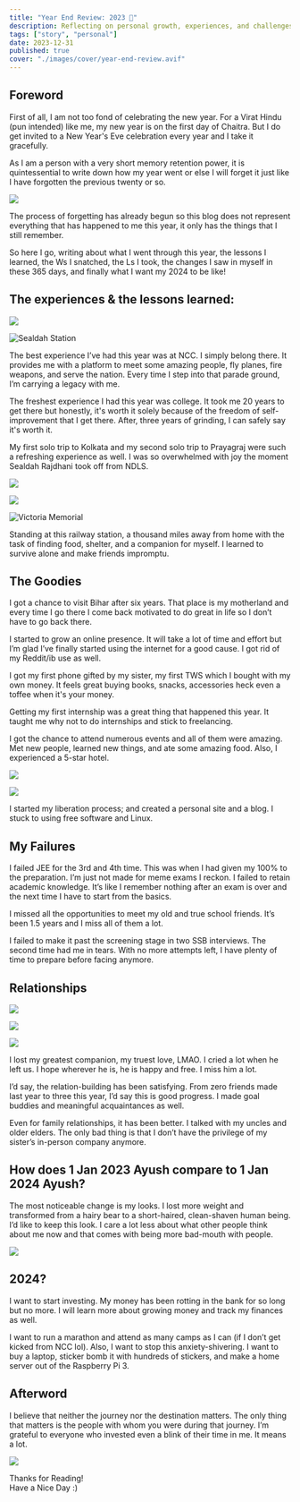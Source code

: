 ```yaml
---
title: "Year End Review: 2023 📅"
description: Reflecting on personal growth, experiences, and challenges of 2023, and writing my goals for 2024 in this Year End Review
tags: ["story", "personal"]
date: 2023-12-31
published: true
cover: "./images/cover/year-end-review.avif"
---
```


## Foreword

First of all, I am not too fond of celebrating the new year. For a Virat Hindu (pun intended) like me, my new year is on the first day of Chaitra. But I do get invited to a New Year's Eve celebration every year and I take it gracefully.

As I am a person with a very short memory retention power, it is quintessential to write down how my year went or else I will forget it just like I have forgotten the previous twenty or so.

![](https://blog-eight-hazel-65.vercel.app/Images/blog/pxfuel.png)

The process of forgetting has already begun so this blog does not represent everything that has happened to me this year, it only has the things that I still remember.

So here I go, writing about what I went through this year, the lessons I learned, the Ws I snatched, the Ls I took, the changes I saw in myself in these 365 days, and finally what I want my 2024 to be like!

## **The experiences & the lessons learned:**

![](https://blog-eight-hazel-65.vercel.app/Images/blog/ncc-nameplate.jpeg)

![Sealdah Station](https://blog-eight-hazel-65.vercel.app/Images/blog/train.jpg)

The best experience I’ve had this year was at NCC. I simply belong there. It provides me with a platform to meet some amazing people, fly planes, fire weapons, and serve the nation. Every time I step into that parade ground, I’m carrying a legacy with me.

The freshest experience I had this year was college. It took me 20 years to get there but honestly, it's worth it solely because of the freedom of self-improvement that I get there. After, three years of grinding, I can safely say it's worth it.

My first solo trip to Kolkata and my second solo trip to Prayagraj were such a refreshing experience as well. I was so overwhelmed with joy the moment Sealdah Rajdhani took off from NDLS.

![](https://blog-eight-hazel-65.vercel.app/Images/blog/sealdah-station.jpg)

![](https://blog-eight-hazel-65.vercel.app/Images/blog/victoria-memorial.jpg)

![Victoria Memorial](https://blog-eight-hazel-65.vercel.app/Images/blog/kolkata-bus.jpg)

Standing at this railway station, a thousand miles away from home with the task of finding food, shelter, and a companion for myself. I learned to survive alone and make friends impromptu.

## **The Goodies**

I got a chance to visit Bihar after six years. That place is my motherland and every time I go there I come back motivated to do great in life so I don’t have to go back there.

I started to grow an online presence. It will take a lot of time and effort but I’m glad I’ve finally started using the internet for a good cause. I got rid of my Reddit/ib use as well.

I got my first phone gifted by my sister, my first TWS which I bought with my own money. It feels great buying books, snacks, accessories heck even a toffee when it's your money.

Getting my first internship was a great thing that happened this year. It taught me why not to do internships and stick to freelancing.

I got the chance to attend numerous events and all of them were amazing. Met new people, learned new things, and ate some amazing food. Also, I experienced a 5-star hotel.

![](https://blog-eight-hazel-65.vercel.app/Images/blog/Screenshot_20230212_030327.png)

![](https://blog-eight-hazel-65.vercel.app/Images/blog/Screenshot_20230411_151521.png)

I started my liberation process; and created a personal site and a blog. I stuck to using free software and Linux.

## **My Failures**

I failed JEE for the 3rd and 4th time. This was when I had given my 100% to the preparation. I’m just not made for meme exams I reckon. I failed to retain academic knowledge. It’s like I remember nothing after an exam is over and the next time I have to start from the basics.

I missed all the opportunities to meet my old and true school friends. It’s been 1.5 years and I miss all of them a lot.

I failed to make it past the screening stage in two SSB interviews. The second time had me in tears. With no more attempts left, I have plenty of time to prepare before facing anymore.

## **Relationships**

![](https://blog-eight-hazel-65.vercel.app/Images/blog/parrot1.jpg)

![](https://blog-eight-hazel-65.vercel.app/Images/blog/parrot2.jpg)

![](https://blog-eight-hazel-65.vercel.app/Images/blog/parrot3.jpg)

I lost my greatest companion, my truest love, LMAO. I cried a lot when he left us. I hope wherever he is, he is happy and free. I miss him a lot.

I’d say, the relation-building has been satisfying. From zero friends made last year to three this year, I’d say this is good progress. I made goal buddies and meaningful acquaintances as well.

Even for family relationships, it has been better. I talked with my uncles and older elders. The only bad thing is that I don’t have the privilege of my sister’s in-person company anymore.

## **How does 1 Jan 2023 Ayush compare to 1 Jan 2024 Ayush?**

The most noticeable change is my looks. I lost more weight and transformed from a hairy bear to a short-haired, clean-shaven human being. I’d like to keep this look. I care a lot less about what other people think about me now and that comes with being more bad-mouth with people.

![](https://blog-eight-hazel-65.vercel.app/Images/blog/2ggu6ki638f41.jpg)

## 2024?

I want to start investing. My money has been rotting in the bank for so long but no more. I will learn more about growing money and track my finances as well.

I want to run a marathon and attend as many camps as I can (if I don’t get kicked from NCC lol). Also, I want to stop this anxiety-shivering. I want to buy a laptop, sticker bomb it with hundreds of stickers, and make a home server out of the Raspberry Pi 3.

## **Afterword**

I believe that neither the journey nor the destination matters. The only thing that matters is the people with whom you were during that journey. I’m grateful to everyone who invested even a blink of their time in me. It means a lot.

![](https://blog-eight-hazel-65.vercel.app/Images/blog/pepe-hug.png)

Thanks for Reading!  
Have a Nice Day :)
